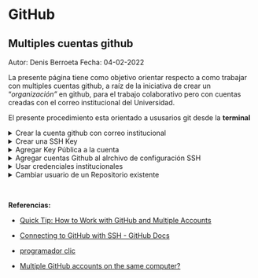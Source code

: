 
# GitHub {#github}

## Multiples cuentas github

Autor: Denis Berroeta
Fecha: 04-02-2022


La presente página tiene como objetivo orientar respecto a como trabajar con multiples cuentas github, a raíz de la iniciativa de crear un "*organización"* en github, para el trabajo colaborativo pero con cuentas creadas con el correo institucional del Universidad.

El presente procedimiento esta orientado a ususarios git desde la **terminal**

<details>
  <summary>Crear la cuenta github con correo institucional</summary>

<br>

Ir a [https://github.com](https://github.com/) y presionar "*Sign Up*"  y continuar con el proceso de logearse pero con el **correo institucional**.
  
  [GitHub: Where the world builds software](https://github.com/)

![](images/Untitled.png)

</details>
 

<details>
  <summary>Crear una SSH Key</summary>

<br>

Para este paso se utiliza la referencia oficial sobre la [generación de SSH Keys](https://docs.github.com/en/authentication/connecting-to-github-with-ssh/generating-a-new-ssh-key-and-adding-it-to-the-ssh-agent) de la documentición oficial de Github. 

Desde la Terminal escribir el siguiente comando reemplazando correo institucional:

```bash
ssh-keygen -t ed25519 -C "*your_email@example.com*"
```

Lo anterior crea una nueva SSh key para el correo instucional, que son dos una pública y optra privada

Posteriormente pregunta la ubicación donde se almacenará las keys, se recomienda en la carpeta oculta de *.ssh* (`/Users/you/.ssh`), si presionas *enter* la agrega en la ubucación actual.

```bash
Enter a file in which to save the key (/Users/*you*/.ssh/id_*algorithm*): *[Press enter]* 
```

Finalmente pregunta por una frase de seguraidad (también se puede presionar enter y saltarse ese paso).

```
> Enter passphrase (empty for no passphrase):[Type a passphrase]
> Enter same passphrase again:[Type passphrase again]
```

Si se hicieron bien los paso anteriores se tienen que haber creado las dos credenciales, como se ve en la figura se crean por pares.

![](images/Untitled%201.png)
</details>
 

<details>
  <summary>Agregar Key Pública a la cuenta</summary>
    
<br>
    
Dirigirse [https://github.com](https://github.com/) logearse con la cuenta institucional, irse a "*[setting](https://github.com/settings/profile)" (hacer click sobre tu imagen avatar, derecha abajo)*

![](images/Untitled%202.png)

irse a "[SSH and GPG keys](https://github.com/settings/keys)", y hacer click sobre el botón "[New SSh key](https://github.com/settings/ssh/new)". Se abrirá el siguiente cuadros de textos para rellenar, el primero "Title" que corresponde al nombre que tendrá la key (puede ser cualquiera, que identifique el pc donde creaste las keys de la etapa anterior).

En el cuandro de texto "Key" que corresponde al lugar donde se pegará el texto de la key publica creada en la etapa anterior (*file.pub*).

![](images/Untitled%203.png)

![](images/Untitled%204.png)
</details>

<details>
  <summary>Agregar cuentas Github al alrchivo de configuración SSH</summary>

<br>

Se creará un archivo donde se almacenará la configuración de las cuentas creadas.

Generalemente existe un archivo llamado "config" en la ruta "`~/.ssh/config`" en caso que no existe se debe crear:

```bash
touch ~/.ssh/config
```

Para luego editar con cualquier editor de texto (ej:`vim ~/.ssh/config`)

```bash
#Default GitHub
Host github.com
HostName github.com
User git
IdentityFile ~/.ssh/id_rsa

Host github-cit-denis
HostName github.com
User git
IdentityFile ~/.ssh/id_rsa_cit
```
</details>

<details>
  <summary>Usar credenciales institucionales</summary>

<br>

Crear repositorio nuevo en github para luego clonarlo en repositorio local y se define el "*remote*" con el nombre de la credencial que se definión en el archivo de config de ssh. **

```bash
git init
git commit -am "first commit"
git remote add origin [git@](mailto:git@github.com)github-cit-denis:DenisBerroeta/Desnivel_Positivo.git
```

</details>

<details>
  <summary>Cambiar usuario de un Repositorio existente</summary>
  
  <br>


Setear el nombre y correo Institucional ([link](https://docs.github.com/en/account-and-profile/setting-up-and-managing-your-github-user-account/managing-email-preferences/setting-your-commit-email-address#setting-your-email-address-for-a-single-repository)), con los siguientes comandos:

```bash
git config user.email "*email@example.com*"
```

```bash
git config user.name "DenisBerroeta"
```

[Setting your commit email address - GitHub Docs](https://docs.github.com/en/account-and-profile/setting-up-and-managing-your-github-user-account/managing-email-preferences/setting-your-commit-email-address#setting-your-email-address-for-a-single-repository)

```bash
git remote set-url origin [git@](mailto:git@github.com)github-cit-denis:DenisBerroeta/Desnivel_Positivo.git
```

</details>


<br>

**Referencias:**

- [Quick Tip: How to Work with GitHub and Multiple Accounts](https://code.tutsplus.com/tutorials/quick-tip-how-to-work-with-github-and-multiple-accounts--net-22574)

- [Connecting to GitHub with SSH - GitHub Docs](https://docs.github.com/en/authentication/connecting-to-github-with-ssh)

- [programador clic](https://programmerclick.com/article/8475165625/)

- [Multiple GitHub accounts on the same computer?](https://stackoverflow.com/questions/3860112/multiple-github-accounts-on-the-same-computer)
